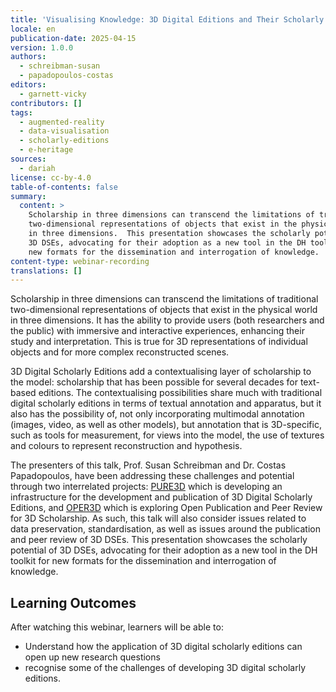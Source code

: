 ```yaml
---
title: 'Visualising Knowledge: 3D Digital Editions and Their Scholarly Potential'
locale: en
publication-date: 2025-04-15
version: 1.0.0
authors:
  - schreibman-susan
  - papadopoulos-costas
editors:
  - garnett-vicky
contributors: []
tags:
  - augmented-reality
  - data-visualisation
  - scholarly-editions
  - e-heritage
sources:
  - dariah
license: cc-by-4.0
table-of-contents: false
summary:
  content: >
    Scholarship in three dimensions can transcend the limitations of traditional
    two-dimensional representations of objects that exist in the physical world
    in three dimensions.  This presentation showcases the scholarly potential of
    3D DSEs, advocating for their adoption as a new tool in the DH toolkit for
    new formats for the dissemination and interrogation of knowledge.
content-type: webinar-recording
translations: []
---
```

Scholarship in three dimensions can transcend the limitations of traditional two-dimensional representations of objects that exist in the physical world in three dimensions. It has the ability to provide users (both researchers and the public) with immersive and interactive experiences, enhancing their study and interpretation. This is true for 3D representations of individual objects and for more complex reconstructed scenes. 



3D Digital Scholarly Editions add a contextualising layer of scholarship to the model: scholarship that has been possible for several decades for text-based editions. The contextualising possibilities share much with traditional digital scholarly editions in terms of textual annotation and apparatus, but it also has the possibility of, not only incorporating multimodal annotation (images, video, as well as other models), but annotation that is 3D-specific, such as tools for measurement, for views into the model, the use of textures and colours to represent reconstruction and hypothesis.



The presenters of this talk, Prof. Susan Schreibman and Dr. Costas Papadopoulos, have been addressing these challenges and potential through two interrelated projects: [PURE3D](https://pure3d.eu/) which is developing an infrastructure for the development and publication of 3D Digital Scholarly Editions, and [OPER3D](https://pure3d.eu/oper3d/) which is exploring Open Publication and Peer Review for 3D Scholarship. As such, this talk will also consider issues related to data preservation, standardisation, as well as issues around the publication and peer review of 3D DSEs. This presentation showcases the scholarly potential of 3D DSEs, advocating for their adoption as a new tool in the DH toolkit for new formats for the dissemination and interrogation of knowledge.



## Learning Outcomes

After watching this webinar, learners will be able to:

* Understand how the application of 3D digital scholarly editions can open up new research questions
* recognise some of the challenges of developing 3D digital scholarly editions.



<VideoCard provider="youtube" id="6_kd4TC_uKc" title="Visualising Knowledge: 3D Digital Editions and Their Scholarly Potential" image="/assets/content/assets/en/resources/hosted/visualising-knowledge-3-d-digital-editions-and-their-scholarly-potential/schreibman-and-papadopoulos-friday-frontiers-thumbnail.png" />
